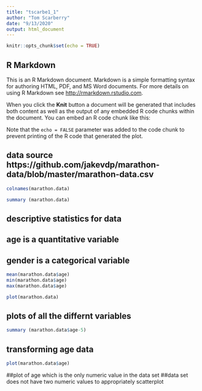 ---
title: "tscarbe1_1"
author: "Tom Scarberry"
date: "9/13/2020"
output: html_document
---

```{r setup, include=FALSE}
knitr::opts_chunk$set(echo = TRUE)
```

## R Markdown

This is an R Markdown document. Markdown is a simple formatting syntax for authoring HTML, PDF, and MS Word documents. For more details on using R Markdown see <http://rmarkdown.rstudio.com>.

When you click the **Knit** button a document will be generated that includes both content as well as the output of any embedded R code chunks within the document. You can embed an R code chunk like this:



Note that the `echo = FALSE` parameter was added to the code chunk to prevent printing of the R code that generated the plot.

## data source https://github.com/jakevdp/marathon-data/blob/master/marathon-data.csv 


```{r marathon.data}
colnames(marathon.data)  

```

```{r marathon.data}
summary (marathon.data)  

```
## descriptive statistics for data
## age is a quantitative variable
## gender is a categorical variable

```{r marathon.data}
mean(marathon.data$age)
min(marathon.data$age)
max(marathon.data$age)

```

```{r marathon.data}
plot(marathon.data)

```
## plots of all the differnt variables
```{r marathon.data}
summary (marathon.data$age-5)  

```
## transforming age data

```{r}
plot(marathon.data$age)

```
##plot of age which is the only numeric value in the data set
##data set does not have two numeric values to appropriately scatterplot

